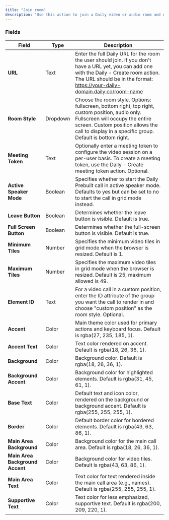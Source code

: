 ```yaml
---
title: "Join room"
description: "Use this action to join a Daily video or audio room and overlay Daily prebuilt in your app. Learn more about Daily prebuilt [here](https://www.daily.co/prebuilt)."
---
```



### Fields

| **Field**                       | **Type** | **Description**                                                                                                                                                                                                                      |
| ------------------------------- | -------- | ------------------------------------------------------------------------------------------------------------------------------------------------------------------------------------------------------------------------------------ |
| **URL**                         | Text     | Enter the full Daily URL for the room the user should join. If you don't have a URL yet, you can add one with the Daily - Create room action. The URL should be in the format: https://your-daily-domain.daily.co/room-name          |
| **Room Style**                  | Dropdown | Choose the room style. Options: fullscreen, bottom right, top right, custom position, audio only. Fullscreen will occupy the entire screen. Custom position allows the call to display in a specific group. Default is bottom right. |
| **Meeting Token**               | Text     | Optionally enter a meeting token to configure the video session on a per-user basis. To create a meeting token, use the Daily - Create meeting token action. Optional.                                                               |
| **Active Speaker Mode**         | Boolean  | Specifies whether to start the Daily Prebuilt call in active speaker mode. Defaults to yes but can be set to no to start the call in grid mode instead.                                                                              |
| **Leave Button**                | Boolean  | Determines whether the leave button is visible. Default is true.                                                                                                                                                                     |
| **Full Screen Button**          | Boolean  | Determines whether the full-screen button is visible. Default is true.                                                                                                                                                               |
| **Minimum Tiles**               | Number   | Specifies the minimum video tiles in grid mode when the browser is resized. Default is 1.                                                                                                                                            |
| **Maximum Tiles**               | Number   | Specifies the maximum video tiles in grid mode when the browser is resized. Default is 25, maximum allowed is 49.                                                                                                                    |
| **Element ID**                  | Text     | For a video call in a custom position, enter the ID attribute of the group you want the call to render in and choose "custom position" as the room style. Optional.                                                                  |
| **Accent**                      | Color    | Main theme color used for primary actions and keyboard focus. Default is rgba(27, 235, 185, 1).                                                                                                                                      |
| **Accent Text**                 | Color    | Text color rendered on accent. Default is rgba(18, 26, 36, 1).                                                                                                                                                                       |
| **Background**                  | Color    | Background color. Default is rgba(18, 26, 36, 1).                                                                                                                                                                                    |
| **Background Accent**           | Color    | Background color for highlighted elements. Default is rgba(31, 45, 61, 1).                                                                                                                                                           |
| **Base Text**                   | Color    | Default text and icon color, rendered on the background or background accent. Default is rgba(255, 255, 255, 1).                                                                                                                     |
| **Border**                      | Color    | Default border color for bordered elements. Default is rgba(43, 63, 86, 1).                                                                                                                                                          |
| **Main Area Background**        | Color    | Background color for the main call area. Default is rgba(18, 26, 36, 1).                                                                                                                                                             |
| **Main Area Background Accent** | Color    | Background color for video tiles. Default is rgba(43, 63, 86, 1).                                                                                                                                                                    |
| **Main Area Text**              | Color    | Text color for text rendered inside the main call area (e.g., names). Default is rgba(255, 255, 255, 1).                                                                                                                             |
| **Supportive Text**             | Color    | Text color for less emphasized, supportive text. Default is rgba(200, 209, 220, 1).                                                                                                                                                  |

<dailyBubbleFooter />
